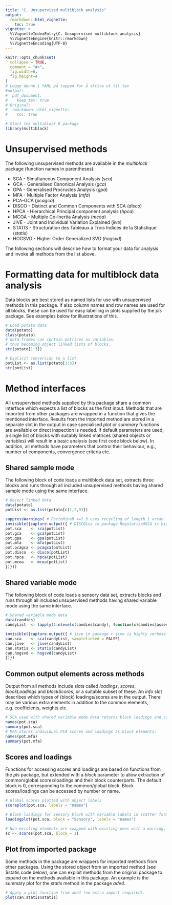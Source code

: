 ---
title: "C. Unsupervised multiblock analysis"
output: 
  rmarkdown::html_vignette:
    toc: true
vignette: >
  %\VignetteIndexEntry{C. Unsupervised multiblock analysis}
  %\VignetteEngine{knitr::rmarkdown}
  %\VignetteEncoding{UTF-8}
---

```{r, include = FALSE}
knitr::opts_chunk$set(
  collapse = TRUE,
  comment = "#>",
  fig.width=6, 
  fig.height=4
)
# Legge denne i YAML på toppen for å skrive ut til tex
#output: 
#  pdf_document: 
#    keep_tex: true
# Original:
#  rmarkdown::html_vignette:
#    toc: true
```

```{r setup}
# Start the multiblock R package
library(multiblock)
```

# Unsupervised methods

The following unsupervised methods are available in the _multiblock_ package (function names in parentheses):

* SCA - Simultaneous Component Analysis (_sca_)
* GCA - Generalised Canonical Analysis (_gca_)
* GPA - Generalised Procrustes Analysis (_gpa_)
* MFA - Multiple Factor Analysis (_mfa_)
* PCA-GCA (_pcagca_)
* DISCO - Distinct and Common Components with SCA (_disco_)
* HPCA - Hierarchical Principal component analysis (_hpca_)
* MCOA - Multiple Co-Inertia Analysis (_mcoa_)
* JIVE - Joint and Individual Variation Explained (_jive_)
* STATIS - Structuration des Tableaux à Trois Indices de la Statistique (_statis_)
* HOGSVD - Higher Order Generalized SVD (_hogsvd_)

The following sections will describe how to format your data for analysis and invoke all methods from the list above.


# Formatting data for multiblock data analysis

Data blocks are best stored as named lists for use with unsupervised methods in
this package. If also column names and row names are used for all blocks, these
can be used for easy labelling in plots supplied by the _pls_ package. See 
examples below for illustrations of this.

```{r}
# Load potato data
data(potato)
class(potato)
# data.frames can contain matrices as variables, 
# thus becoming object linked lists of blocks.
str(potato[1:3])

# Explicit conversion to a list
potList <- as.list(potato[1:3])
str(potList)
```


# Method interfaces

All unsupervised methods supplied by this package share a common interface which expects a list of blocks as the first input. Methods that are imported from other packages are wrapped in a function that gives the mentioned interface. Results from the imported method are stored in a separate slot in the output in case specialised _plot_ or _summary_ functions are available or direct inspection is needed. If default parameters are used, a single list of blocks with suitably linked matrices (shared objects or variables) will result in a basic analysis (see first code block below). In addition, all methods have parameters that control their behaviour, e.g., number of components, convergence criteria etc.

## Shared sample mode

The following block of code loads a multiblock data set, extracts three blocks and runs through all included unsupervised methods having shared sample mode using the same interface. 

```{r}
# Object linked data
data(potato)
potList <- as.list(potato[c(1,2,9)])

suppressWarnings( # FactoMineR <=2.3 uses recycling of length 1 array.
invisible({capture.output({ # DISCOsca in package RegularizedSCA is highly verbose.
pot.sca    <- sca(potList)
pot.gca    <- gca(potList)
pot.gpa    <- gpa(potList)
pot.mfa    <- mfa(potList)
pot.pcagca <- pcagca(potList)
pot.disco  <- disco(potList)
pot.hpca   <- hpca(potList)
pot.mcoa   <- mcoa(potList)
})}))
```

## Shared variable mode

The following block of code loads a sensory data set, extracts blocks and runs through all included unsupervised methods having shared variable mode using the same interface. 

```{r}
# Shared variable mode data
data(candies)
candyList  <- lapply(1:nlevels(candies$candy), function(x)candies$assessment[candies$candy==x,])

invisible({capture.output({ # jive in package r.jive is highly verbose.
can.sca    <- sca(candyList, samplelinked = FALSE)
can.jive   <- jive(candyList)
can.statis <- statis(candyList)
can.hogsvd <- hogsvd(candyList)
})})
```

## Common output elements across methods

Output from all methods include slots called _loadings_, _scores_, _blockLoadings_
and _blockScores_, or a suitable subset of these. An _info_ slot describes which
types of (block) loadings/scores are in the output. There may be various extra
elements in addition to the common elements, e.g. coefficients, weights etc.

```{r}
# SCA used with shared variable mode data returns block loadings and common scores:
names(pot.sca)
summary(pot.sca)
# MFA stores individual PCA scores and loadings as block elements:
names(pot.mfa)
summary(pot.mfa)
```

## Scores and loadings

Functions for accessing scores and loadings are based on functions
from the _pls_ package, but extended with a _block_ parameter to
allow extraction of common/global scores/loadings and their block
counterparts. The default block is 0, corresponding to the common/global
block. Block scores/loadings can be accessed by number or name.

```{r}
# Global scores plotted with object labels
scoreplot(pot.sca, labels = "names")
```

```{r}
# Block loadings for Sensory block with variable labels in scatter format
loadingplot(pot.sca, block = "Sensory", labels = "names")
```


```{r}
# Non-existing elements are swapped with existing ones with a warning.
sc <- scores(pot.sca, block = 1)
```


## Plot from imported package

Some methods in the package are wrappers for imported methods from other
packages. Using the stored object from an imported method (see \$statis code below), one can
exploit methods from the original package to expand on the
methods available in this package. An example is the summary
plot for the _statis_ method in the package _ade4_.

```{r}
# Apply a plot function from ade4 (no extra import required).
plot(can.statis$statis)
```



<!-- # Simultaenous Component Analysis - SCA -->

<!-- SCA will be demonstrated using sensory wine data. -->

<!-- ## Modelling -->

<!-- An SCA model with three blocks and 4 components is fitted. -->

<!-- ```{r} -->
<!-- data(wine) -->
<!-- sc <- sca(wine[c('Smell at rest', 'View', 'Smell after shaking')], ncomp = 4) -->
<!-- print(sc) -->
<!-- ``` -->

<!-- ## Loadings and scores -->

<!-- When extracting loadings and scores from an _sca_, one of them will be a list depending on sample or variable linking. The Wine data are sample linked, i.e. there are several loading blocks. -->

<!-- ```{r} -->
<!-- # Extract and plot loadings -->
<!-- loads <- loadings(sc, 'View') -->
<!-- plot(loads)#[['View']]) -->
<!-- # or -->
<!-- plot(loadings(sc, 'View')) -->
<!-- #plot(blockLoadings(sc, 'View')) -->

<!-- # Plot scores -->
<!-- scoreplot(sc) -->
<!-- ``` -->

